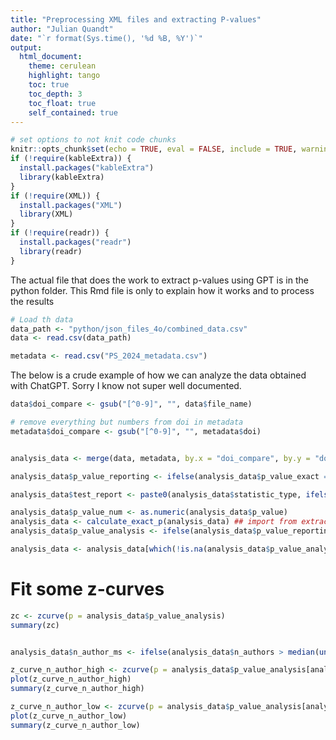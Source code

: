 ```yaml
---
title: "Preprocessing XML files and extracting P-values"
author: "Julian Quandt"
date: "`r format(Sys.time(), '%d %B, %Y')`"
output: 
  html_document:
    theme: cerulean
    highlight: tango
    toc: true
    toc_depth: 3
    toc_float: true
    self_contained: true
---
```


```r
# set options to not knit code chunks
knitr::opts_chunk$set(echo = TRUE, eval = FALSE, include = TRUE, warning = FALSE, message = FALSE)
if (!require(kableExtra)) {
  install.packages("kableExtra")
  library(kableExtra)
}
if (!require(XML)) {
  install.packages("XML")
  library(XML)
}
if (!require(readr)) {
  install.packages("readr")
  library(readr)
}
```

The actual file that does the work to extract p-values using GPT is in the python folder. This Rmd file is only to explain how it works and to process the results

```r

# Load th data
data_path <- "python/json_files_4o/combined_data.csv"
data <- read.csv(data_path)

metadata <- read.csv("PS_2024_metadata.csv")
```


The below is a crude example of how we can analyze the data obtained with ChatGPT. 
Sorry I know not super well documented.

```r


data$doi_compare <- gsub("[^0-9]", "", data$file_name)

# remove everything but numbers from doi in metadata
metadata$doi_compare <- gsub("[^0-9]", "", metadata$doi)


analysis_data <- merge(data, metadata, by.x = "doi_compare", by.y = "doi_compare", all.x = TRUE)

analysis_data$p_value_reporting <- ifelse(analysis_data$p_value_exact == "True", "exact", "limit")

analysis_data$test_report <- paste0(analysis_data$statistic_type, ifelse(analysis_data$degrees_of_freedom == "", "", paste0("(", analysis_data$degrees_of_freedom, ")")), " = ", analysis_data$value, ", p = ", analysis_data$p_value)

analysis_data$p_value_num <- as.numeric(analysis_data$p_value)
analysis_data <- calculate_exact_p(analysis_data) ## import from extract_p_values_r
analysis_data$p_value_analysis <- ifelse(analysis_data$p_value_reporting == "exact", analysis_data$p_value_num, analysis_data$p_value_calc)

analysis_data <- analysis_data[which(!is.na(analysis_data$p_value_analysis)),]
```

# Fit some z-curves

```r

zc <- zcurve(p = analysis_data$p_value_analysis)
summary(zc)


analysis_data$n_author_ms <- ifelse(analysis_data$n_authors > median(unique(analysis_data$n_authors)), "high", "low")

z_curve_n_author_high <- zcurve(p = analysis_data$p_value_analysis[analysis_data$n_author_ms == "high"])
plot(z_curve_n_author_high)
summary(z_curve_n_author_high)

z_curve_n_author_low <- zcurve(p = analysis_data$p_value_analysis[analysis_data$n_author_ms == "low"])
plot(z_curve_n_author_low)
summary(z_curve_n_author_low)

```
